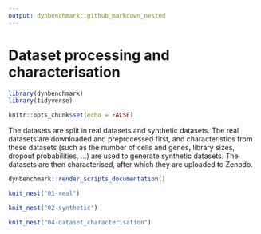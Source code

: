 ```yaml
---
output: dynbenchmark::github_markdown_nested
---
```


# Dataset processing and characterisation

```r
library(dynbenchmark)
library(tidyverse)

knitr::opts_chunk$set(echo = FALSE)
```

The datasets are split in real datasets and synthetic datasets. The real datasets are downloaded and preprocessed first, and characteristics from these datasets (such as the number of cells and genes, library sizes, dropout probabilities, ...) are used to generate synthetic datasets. The datasets are then characterised, after which they are uploaded to Zenodo.

```r
dynbenchmark::render_scripts_documentation()
```

```r
knit_nest("01-real")
```

```r
knit_nest("02-synthetic")
```

```r
knit_nest("04-dataset_characterisation")
```

